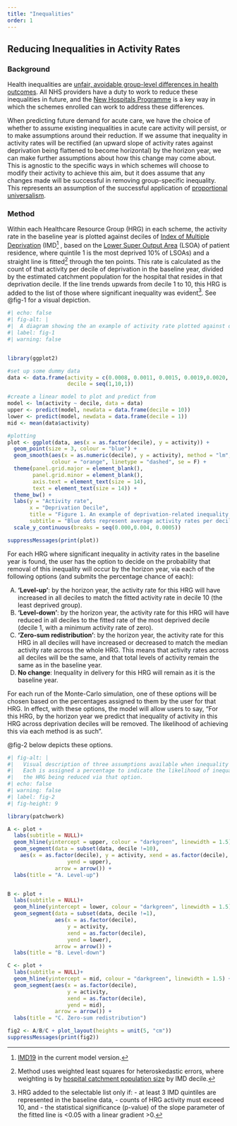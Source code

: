 ```yaml
---
title: "Inequalities"
order: 1
---
```


## Reducing Inequalities in Activity Rates

### Background

Health inequalities are [unfair, avoidable group-level differences in health outcomes](https://www.england.nhs.uk/about/equality/equality-hub/national-healthcare-inequalities-improvement-programme/what-are-healthcare-inequalities/).
All NHS providers have a duty to work to reduce these inequalities in future, and the [New Hospitals Programme](https://www.gov.uk/government/publications/new-hospital-programme-review-outcome/new-hospital-programme-equality-impact-assessment#:~:text=Women%2C%20children%2C%20the%20elderly%2C,use%20hospital%20services%20in%20general) is a key way in which the schemes enrolled can work to address these differences.

When predicting future demand for acute care, we have the choice of whether to assume existing inequalities in acute care activity will persist, or to make assumptions around their reduction. If we assume that inequality in activity rates will be rectified (an upward slope of activity rates against deprivation being flattened to become horizontal) by the horizon year, we can make further assumptions about how this change may come about. This is agnostic to the specific ways in which schemes will choose to modify their activity to achieve this aim, but it does assume that any changes made will be successful in removing group-specific inequality. This represents an assumption of the successful application of [proportional universalism](https://www.instituteofhealthequity.org/resources-reports/towards-health-equity-a-framework-for-the-application-of-proportionate-universalism).

### Method

Within each Healthcare Resource Group (HRG) in each scheme, the activity rate in the baseline year is plotted against deciles of [Index of Multiple Deprivation](https://www.gov.uk/government/collections/english-indices-of-deprivation) (IMD[^1] , based on the [Lower Super Output Area](https://www.ons.gov.uk/methodology/geography/ukgeographies/statisticalgeographies) (LSOA) of patient residence, where quintile 1 is the most deprived 10% of LSOAs) and a straight line is fitted[^2] through the ten points. This rate is calculated as the count of that activity per decile of deprivation in the baseline year, divided by the estimated catchment population for the hospital that resides in that deprivation decile. If the line trends upwards from decile 1 to 10, this HRG is added to the list of those where significant inequality was evident[^3]. See @fig-1 for a visual depiction.

[^1]: [IMD19](https://www.gov.uk/government/statistics/english-indices-of-deprivation-2019) in the current model version.

[^2]: Method uses weighted least squares for heteroskedastic errors, where weighting is by [hospital catchment population size](https://csucloudservices-my.sharepoint.com/personal/claire_welsh_mlcsu_nhs_uk/Documents/Documents/NHP/sprint%20info/link%20to%20our%20method%20on%20this) by IMD decile.

[^3]: HRG added to the selectable list only if: - at least 3 IMD quintiles are represented in the baseline data, - counts of HRG activity must exceed 10, and - the statistical significance (p-value) of the slope parameter of the fitted line is \<0.05 with a linear gradient \>0.

```r
#| echo: false
#| fig-alt: |
#|  A diagram showing the an example of activity rate plotted against deprivation decile
#| label: fig-1
#| warning: false


library(ggplot2)

#set up some dummy data
data <- data.frame(activity = c(0.0008, 0.0011, 0.0015, 0.0019,0.0020, 0.0024, 0.0020, 0.0031, 0.0033, 0.0035),
                   decile = seq(1,10,1))

#create a linear model to plot and predict from
model <- lm(activity ~ decile, data = data)
upper <- predict(model, newdata = data.frame(decile = 10))
lower <- predict(model, newdata = data.frame(decile = 1))
mid <- mean(data$activity)

#plotting
plot <- ggplot(data, aes(x = as.factor(decile), y = activity)) +
  geom_point(size = 3, colour = "blue") +
  geom_smooth(aes(x = as.numeric(decile), y = activity), method = "lm", 
              colour = "orange", linetype = "dashed", se = F) +
  theme(panel.grid.major = element_blank(),
        panel.grid.minor = element_blank(),
        axis.text = element_text(size = 14),
        text = element_text(size = 14)) +
  theme_bw() +
  labs(y = "Activity rate",
       x = "Deprivation Decile",
       title = "Figure 1. An example of deprivation-related inequality in activity rate",
       subtitle = "Blue dots represent average activity rates per decile.\nThe orange dashed line is a line of best fit through these points.") +
  scale_y_continuous(breaks = seq(0.000,0.004, 0.0005))

suppressMessages(print(plot))

```

For each HRG where significant inequality in activity rates in the baseline year is found, the user has the option to decide on the probability that removal of this inequality will occur by the horizon year, via each of the following options (and submits the percentage chance of each):

A.  **‘Level-up’**: by the horizon year, the activity rate for this HRG will have increased in all deciles to match the fitted activity rate in decile 10 (the least deprived group).
B.  **‘Level-down’**: by the horizon year, the activity rate for this HRG will have reduced in all deciles to the fitted rate of the most deprived decile (decile 1, with a minimum activity rate of zero).
C.  **‘Zero-sum redistribution’**: by the horizon year, the activity rate for this HRG in all deciles will have increased or decreased to match the median activity rate across the whole HRG. This means that activity rates across all deciles will be the same, and that total levels of activity remain the same as in the baseline year.
D.  **No change**: Inequality in delivery for this HRG will remain as it is the baseline year.

For each run of the Monte-Carlo simulation, one of these options will be chosen based on the percentages assigned to them by the user for that HRG. In effect, with these options, the model will allow users to say, “For this HRG, by the horizon year we predict that inequality of activity in this HRG across deprivation deciles will be removed. The likelihood of achieving this via each method is as such”.

@fig-2 below depicts these options.

```r
#| fig-alt: |
#|   Visual description of three assumptions available when inequality reduction is predicted for an HRG. 
#|   Each is assigned a percentage to indicate the likelihood of inequalities in 
#|   the HRG being reduced via that option.
#| echo: false
#| warning: false
#| label: fig-2
#| fig-height: 9

library(patchwork)

A <- plot + 
  labs(subtitle = NULL)+
  geom_hline(yintercept = upper, colour = "darkgreen", linewidth = 1.5) +
  geom_segment(data = subset(data, decile !=10),
    aes(x = as.factor(decile), y = activity, xend = as.factor(decile),
                   yend = upper),
               arrow = arrow()) +
  labs(title = "A. Level-up") 


B <- plot + 
  labs(subtitle = NULL)+
  geom_hline(yintercept = lower, colour = "darkgreen", linewidth = 1.5) +
  geom_segment(data = subset(data, decile !=1),
               aes(x = as.factor(decile), 
                   y = activity, 
                   xend = as.factor(decile),
                   yend = lower),
               arrow = arrow()) +
  labs(title = "B. Level-down") 

C <- plot + 
  labs(subtitle = NULL)+
  geom_hline(yintercept = mid, colour = "darkgreen", linewidth = 1.5) +
  geom_segment(aes(x = as.factor(decile), 
                   y = activity, 
                   xend = as.factor(decile),
                   yend = mid),
               arrow = arrow()) +
  labs(title = "C. Zero-sum redistribution") 

fig2 <- A/B/C + plot_layout(heights = unit(5, "cm"))
suppressMessages(print(fig2))

```
